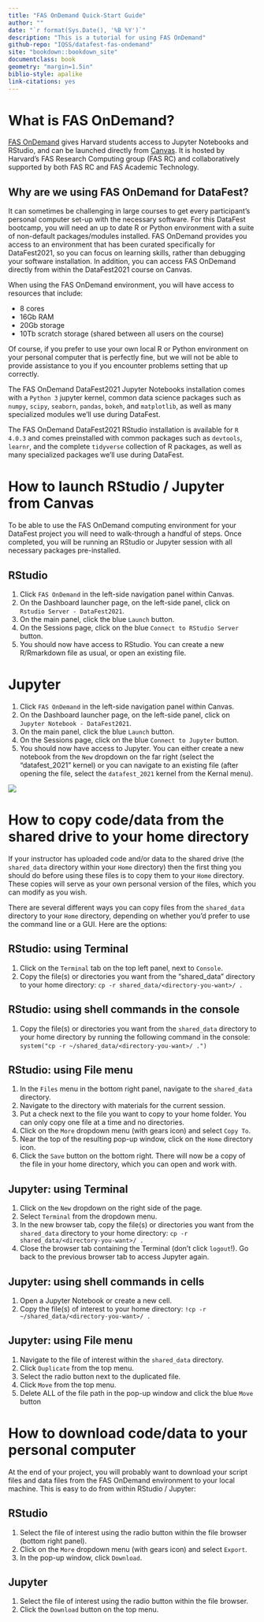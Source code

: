 ```yaml
---
title: "FAS OnDemand Quick-Start Guide"
author: ""
date: "`r format(Sys.Date(), '%B %Y')`"
description: "This is a tutorial for using FAS OnDemand"
github-repo: "IQSS/datafest-fas-ondemand"
site: "bookdown::bookdown_site"
documentclass: book
geometry: "margin=1.5in"
biblio-style: apalike
link-citations: yes
---
```


# What is FAS OnDemand? {-}

[FAS OnDemand](https://atg.fas.harvard.edu/ondemand) gives Harvard students access to Jupyter Notebooks and RStudio, and can be launched directly from [Canvas](https://canvas.harvard.edu/). It is hosted by Harvard’s FAS Research Computing group (FAS RC) and collaboratively supported by both FAS RC and FAS Academic Technology.


## Why are we using FAS OnDemand for DataFest? {-}

It can sometimes be challenging in large courses to get every participant's personal computer set-up with the necessary software. For this DataFest bootcamp, you will need an up to date R or Python environment with a suite of non-default packages/modules installed. FAS OnDemand provides you access to an environment that has been curated specifically for DataFest2021, so you can focus on learning skills, rather than debugging your software installation. In addition, you can access FAS OnDemand directly from within the DataFest2021 course on Canvas.

When using the FAS OnDemand environment, you will have access to resources that include:

- 8 cores
- 16Gb RAM
- 20Gb storage
- 10Tb scratch storage (shared between all users on the course)

Of course, if you prefer to use your own local R or Python environment on your personal computer that is perfectly fine, but we will not be able to provide assistance to you if you encounter problems setting that up correctly. 

The FAS OnDemand DataFest2021 Jupyter Notebooks installation comes with a `Python 3` jupyter kernel, common data science packages such as `numpy`, `scipy`, `seaborn`, `pandas`, `bokeh`, and `matplotlib`, as well as many specialized modules we'll use during DataFest. 

The FAS OnDemand DataFest2021 RStudio installation is available for `R 4.0.3` and comes preinstalled with common packages such as `devtools`, `learnr`, and the complete `tidyverse` collection of R packages, as well as many specialized packages we'll use during DataFest. 


# How to launch RStudio / Jupyter from Canvas {-}

To be able to use the FAS OnDemand computing environment for your DataFest project you will need to walk-through a handful of steps. Once completed, you will be running an RStudio or Jupyter session with all necessary packages pre-installed. 

## RStudio

1. Click `FAS OnDemand` in the left-side navigation panel within Canvas.
2. On the Dashboard launcher page, on the left-side panel, click on `Rstudio Server - DataFest2021`.
3. On the main panel, click the blue `Launch` button.
4. On the Sessions page, click on the blue `Connect to RStudio Server` button. 
5. You should now have access to RStudio. You can create a new R/Rmarkdown file as usual, or open an existing file.

# Jupyter

1. Click `FAS OnDemand` in the left-side navigation panel within Canvas.
2. On the Dashboard launcher page, on the left-side panel, click on `Jupyter Notebook - DataFest2021`.
3. On the main panel, click the blue `Launch` button.
4. On the Sessions page, click on the blue `Connect to Jupyter` button. 
5. You should now have access to Jupyter. You can either create a new notebook from the `New` dropdown on the far right (select the “datafest_2021” kernel) or you can navigate to an existing file (after opening the file, select the `datafest_2021` kernel from the Kernal menu).

![](images/readme-license.png)


# How to copy code/data from the shared drive to your home directory

If your instructor has uploaded code and/or data to the shared drive (the `shared_data` directory within your `Home` directory) then the first thing you should do before using these files is to copy them to your `Home` directory. These copies will serve as your own personal version of the files, which you can modify as you wish.

There are several different ways you can copy files from the `shared_data` directory to your `Home` directory, depending on whether you'd prefer to use the command line or a GUI. Here are the options:

## RStudio: using Terminal

1. Click on the `Terminal` tab on the top left panel, next to `Console`.
2. Copy the file(s) or directories you want from the "shared_data" directory to your home directory: `cp -r shared_data/<directory-you-want>/ .`

## RStudio: using shell commands in the console

1. Copy the file(s) or directories you want from the `shared_data` directory to your home directory by running the following command in the console: `system("cp -r ~/shared_data/<directory-you-want>/ .")`

## RStudio: using File menu

1. In the `Files` menu in the bottom right panel, navigate to the `shared_data` directory.
2. Navigate to the directory with materials for the current session.
3. Put a check next to the file you want to copy to your home folder. You can only copy one file at a time and no directories.
4. Click on the `More` dropdown menu (with gears icon) and select `Copy To`.
5. Near the top of the resulting pop-up window, click on the `Home` directory icon.
6. Click the `Save` button on the bottom right. There will now be a copy of the file in your home directory, which you can open and work with.

## Jupyter: using Terminal

1. Click on the `New` dropdown on the right side of the page.
2. Select `Terminal` from the dropdown menu.
3. In the new browser tab, copy the file(s) or directories you want from the `shared_data` directory to your home directory: `cp -r shared_data/<directory-you-want>/ .`
4. Close the browser tab containing the Terminal (don’t click `logout`!). Go back to the previous browser tab to access Jupyter again.

## Jupyter: using shell commands in cells

1. Open a Jupyter Notebook or create a new cell.
2. Copy the file(s) of interest to your home directory: `!cp -r ~/shared_data/<directory-you-want>/ .`

## Jupyter: using File menu

1. Navigate to the file of interest within the `shared_data` directory.
2. Click `Duplicate` from the top menu.
3. Select the radio button next to the duplicated file.
4. Click `Move` from the top menu.
5. Delete ALL of the file path in the pop-up window and click the blue `Move` button 


# How to download code/data to your personal computer

At the end of your project, you will probably want to download your script files and data files from the FAS OnDemand environment to your local machine. This is easy to do from within RStudio / Jupyter:

## RStudio

1. Select the file of interest using the radio button within the file browser (bottom right panel).
2. Click on the `More` dropdown menu (with gears icon) and select `Export`.
3. In the pop-up window, click `Download`.

## Jupyter

1. Select the file of interest using the radio button within the file browser.
2. Click the `Download` button on the top menu.



